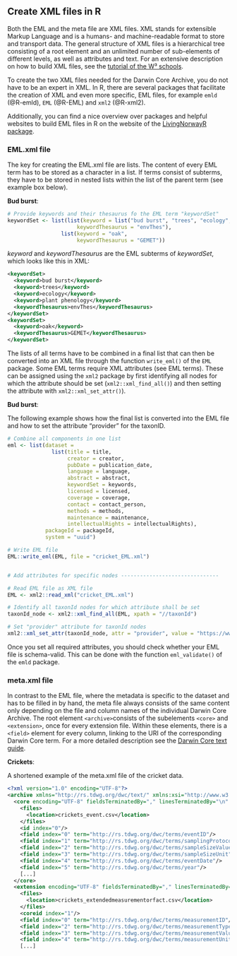 
## Create XML files in R

Both the EML and the meta file are XML files. XML stands for extensible Markup Language and is a humans- and machine-readable format to store and transport data. The general structure of XML files is a hierarchical tree consisting of a root element and an unlimited number of  sub-elements of different levels, as well as attributes and text. For an extensive description on how to build XML files, see the [tutorial of the W³ schools](https://www.w3schools.com/xml/default.asp). 

To create the two XML files needed for the Darwin Core Archive, you do not have to be an expert in XML. In R, there are several packages that facilitate the creation of XML and even more specific, EML files, for example `emld` (@R-emld), `EML` (@R-EML) and `xml2` (@R-xml2).

Additionally, you can find a nice overview over packages and helpful websites to build EML files in R on the website of the [LivingNorwayR package](https://livingnorway.github.io/LivingNorwayR/articles/EML_R_packages_overview.html).

### EML.xml file

The key for creating the EML.xml file are lists. The content of every EML term has to be stored as a character in a list. If terms consist of subterms, they have to be stored in nested lists within the list of the parent term (see example box below). 

:::{.examplebox .exampleimg}
**Bud burst**:

```r
# Provide keywords and their thesaurus fo the EML term "keywordSet"
keywordSet <- list(list(keyword = list("bud burst", "trees", "ecology", "plant phenology"),
                      keywordThesaurus = "envThes"),
                 list(keyword = "oak",
                      keywordThesaurus = "GEMET"))
```

*keyword* and *keywordThesaurus* are the EML subterms of *keywordSet*, which looks like this in XML:

``` xml
<keywordSet>
  <keyword>bud burst</keyword>
  <keyword>trees</keyword>
  <keyword>ecology</keyword>
  <keyword>plant phenology</keyword>
  <keywordThesaurus>envThes</keywordThesaurus>
</keywordSet>
<keywordSet>
  <keyword>oak</keyword>
  <keywordThesaurus>GEMET</keywordThesaurus>
</keywordSet>
```
:::

The lists of all terms have to be combined in a final list that can then be converted into an XML file through the function `write_eml()` of the `EML` package.
Some EML terms require XML attributes (see EML terms). These can be assigned using the `xml2` package by first identifying all nodes for which the attribute should be set (`xml2::xml_find_all()`) and then setting the attribute with `xml2::xml_set_attr()`). 

:::{.examplebox .exampleimg}
**Bud burst**:

The following example shows how the final list is converted into the EML file and how to set the attribute "provider" for the taxonID. 

```r
# Combine all components in one list
eml <- list(dataset =
              list(title = title,
                   creator = creator,
                   pubDate = publication_date,
                   language = language,
                   abstract = abstract,
                   keywordSet = keywords,
                   licensed = licensed,
                   coverage = coverage,
                   contact = contact_person,
                   methods = methods,
                   maintenance = maintenance,
                   intellectualRights = intellectualRights),
            packageId = packageId, 
            system = "uuid")

# Write EML file
EML::write_eml(EML, file = "cricket_EML.xml")          


# Add attributes for specific nodes -------------------------------

# Read EML file as XML file
EML <- xml2::read_xml("cricket_EML.xml")

# Identify all taxonId nodes for which attribute shall be set
taxonId_node <- xml2::xml_find_all(EML, xpath = "//taxonId")

# Set "provider" attribute for taxonId nodes
xml2::xml_set_attr(taxonId_node, attr = "provider", value = "https://www.gbif.org/")

```
:::

Once you set all required attributes, you should check whether your EML file is schema-valid. This can be done with the function `eml_validate()` of the `emld` package. 

### meta.xml file

In contrast to the EML file, where the metadata is specific to the dataset and has to be filled in by hand, the meta file always consists of the same content only depending on the file and column names of the individual Darwin Core Archive. The root element `<archive>`consists of the subelements `<core>` and `<extension>`, once for every extension file. Within these elements, there is a `<field>` element for every column, linking to the URI of the corresponding Darwin Core term. For a more detailed description see the [Darwin Core text guide](https://dwc.tdwg.org/text/).

:::{.examplebox .exampleimg}
**Crickets**:

A shortened example of the meta.xml file of the cricket data.

```xml
<?xml version="1.0" encoding="UTF-8"?>
<archive xmlns="http://rs.tdwg.org/dwc/text/" xmlns:xsi="http://www.w3.org/2001/XMLSchema-instance" xmlns:xs="http://www.w3.org/2001/XMLSchema" xsi:schemaLocation="http://rs.tdwg.org/dwc/text/ http://rs.tdwg.org/dwc/text/tdwg_dwc_text.xsd">
  <core encoding="UTF-8" fieldsTerminatedBy="," linesTerminatedBy="\n" fieldsEnclosedBy="" ignoreHeaderLines="1" rowType="http://rs.tdwg.org/dwc/terms/Event">
    <files>
      <location>crickets_event.csv</location>
    </files>
    <id index="0"/>
    <field index="0" term="http://rs.tdwg.org/dwc/terms/eventID"/>
    <field index="1" term="http://rs.tdwg.org/dwc/terms/samplingProtocol"/>
    <field index="2" term="http://rs.tdwg.org/dwc/terms/sampleSizeValue"/>
    <field index="3" term="http://rs.tdwg.org/dwc/terms/sampleSizeUnit"/>
    <field index="4" term="http://rs.tdwg.org/dwc/terms/eventDate"/>
    <field index="5" term="http://rs.tdwg.org/dwc/terms/year"/>
    [...]
  </core>
  <extension encoding="UTF-8" fieldsTerminatedBy="," linesTerminatedBy="\n" fieldsEnclosedBy="" ignoreHeaderLines="1" rowType="http://rs.iobis.org/obis/terms/ExtendedMeasurementOrFact">
    <files>
      <location>crickets_extendedmeasurementorfact.csv</location>
    </files>
    <coreid index="1"/>
    <field index="0" term="http://rs.tdwg.org/dwc/terms/measurementID"/>
    <field index="2" term="http://rs.tdwg.org/dwc/terms/measurementType"/>
    <field index="3" term="http://rs.tdwg.org/dwc/terms/measurementValue"/>
    <field index="4" term="http://rs.tdwg.org/dwc/terms/measurementUnit"/>
    [...]
```
:::

<div>